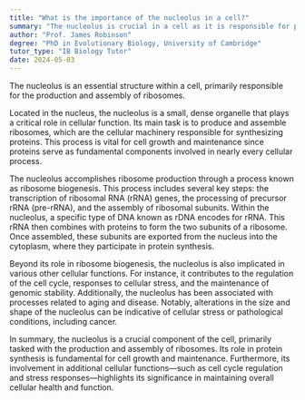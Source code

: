 ```yaml
---
title: "What is the importance of the nucleolus in a cell?"
summary: "The nucleolus is crucial in a cell as it is responsible for producing and assembling the cell's ribosomes."
author: "Prof. James Robinson"
degree: "PhD in Evolutionary Biology, University of Cambridge"
tutor_type: "IB Biology Tutor"
date: 2024-05-03
---
```


The nucleolus is an essential structure within a cell, primarily responsible for the production and assembly of ribosomes.

Located in the nucleus, the nucleolus is a small, dense organelle that plays a critical role in cellular function. Its main task is to produce and assemble ribosomes, which are the cellular machinery responsible for synthesizing proteins. This process is vital for cell growth and maintenance since proteins serve as fundamental components involved in nearly every cellular process.

The nucleolus accomplishes ribosome production through a process known as ribosome biogenesis. This process includes several key steps: the transcription of ribosomal RNA (rRNA) genes, the processing of precursor rRNA (pre-rRNA), and the assembly of ribosomal subunits. Within the nucleolus, a specific type of DNA known as rDNA encodes for rRNA. This rRNA then combines with proteins to form the two subunits of a ribosome. Once assembled, these subunits are exported from the nucleus into the cytoplasm, where they participate in protein synthesis.

Beyond its role in ribosome biogenesis, the nucleolus is also implicated in various other cellular functions. For instance, it contributes to the regulation of the cell cycle, responses to cellular stress, and the maintenance of genomic stability. Additionally, the nucleolus has been associated with processes related to aging and disease. Notably, alterations in the size and shape of the nucleolus can be indicative of cellular stress or pathological conditions, including cancer.

In summary, the nucleolus is a crucial component of the cell, primarily tasked with the production and assembly of ribosomes. Its role in protein synthesis is fundamental for cell growth and maintenance. Furthermore, its involvement in additional cellular functions—such as cell cycle regulation and stress responses—highlights its significance in maintaining overall cellular health and function.
    